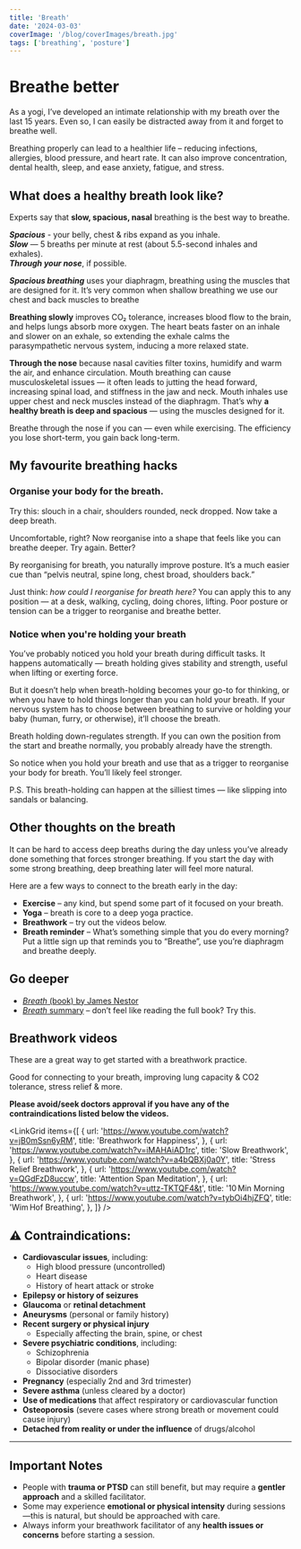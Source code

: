 ```yaml
---
title: 'Breath'
date: '2024-03-03'
coverImage: '/blog/coverImages/breath.jpg'
tags: ['breathing', 'posture']
---
```


# Breathe better

As a yogi, I’ve developed an intimate relationship with my breath over the last 15 years. Even so, I can easily be distracted away from it and forget to breathe well.

Breathing properly can lead to a healthier life – reducing infections, allergies, blood pressure, and heart rate. It can also improve concentration, dental health, sleep, and ease anxiety, fatigue, and stress.

## What does a healthy breath look like?

Experts say that **slow, spacious, nasal** breathing is the best way to breathe.

**_Spacious_** - your belly, chest & ribs expand as you inhale.  
**_Slow_** — 5 breaths per minute at rest (about 5.5-second inhales and exhales).  
**_Through your nose_**, if possible.

**_Spacious breathing_** uses your diaphragm, breathing using the muscles that are designed for it. It’s very common when shallow breathing we use our chest and back muscles to breathe

**Breathing slowly** improves CO₂ tolerance, increases blood flow to the brain, and helps lungs absorb more oxygen. The heart beats faster on an inhale and slower on an exhale, so extending the exhale calms the parasympathetic nervous system, inducing a more relaxed state.

**Through the nose** because nasal cavities filter toxins, humidify and warm the air, and enhance circulation. Mouth breathing can cause musculoskeletal issues — it often leads to jutting the head forward, increasing spinal load, and stiffness in the jaw and neck. Mouth inhales use upper chest and neck muscles instead of the diaphragm. That’s why **a healthy breath is deep and spacious** — using the muscles designed for it.

Breathe through the nose if you can — even while exercising. The efficiency you lose short-term, you gain back long-term.

## My favourite breathing hacks

### **Organise your body for the breath.**

Try this: slouch in a chair, shoulders rounded, neck dropped. Now take a deep breath.

Uncomfortable, right? Now reorganise into a shape that feels like you can breathe deeper. Try again. Better?

By reorganising for breath, you naturally improve posture. It’s a much easier cue than “pelvis neutral, spine long, chest broad, shoulders back.”

Just think: _how could I reorganise for breath here?_ You can apply this to any position — at a desk, walking, cycling, doing chores, lifting. Poor posture or tension can be a trigger to reorganise and breathe better.

### **Notice when you're holding your breath**

You’ve probably noticed you hold your breath during difficult tasks. It happens automatically — breath holding gives stability and strength, useful when lifting or exerting force.

But it doesn’t help when breath-holding becomes your go-to for thinking, or when you have to hold things longer than you can hold your breath. If your nervous system has to choose between breathing to survive or holding your baby (human, furry, or otherwise), it’ll choose the breath.

Breath holding down-regulates strength. If you can own the position from the start and breathe normally, you probably already have the strength.

So notice when you hold your breath and use that as a trigger to reorganise your body for breath. You’ll likely feel stronger.

P.S. This breath-holding can happen at the silliest times — like slipping into sandals or balancing.

## Other thoughts on the breath

It can be hard to access deep breaths during the day unless you’ve already done something that forces stronger breathing. If you start the day with some strong breathing, deep breathing later will feel more natural.

Here are a few ways to connect to the breath early in the day:

- **Exercise** – any kind, but spend some part of it focused on your breath.
- **Yoga** – breath is core to a deep yoga practice.
- **Breathwork** – try out the videos below.
- **Breath reminder** – What’s something simple that you do every morning? Put a little sign up that reminds you to “Breathe”, use you’re diaphragm and breathe deeply.

## Go deeper

- [_Breath_ (book) by James Nestor](https://www.google.com/search?q=breath+james+nestor)
- [_Breath_ summary](https://www.ryandelaney.co/book-notes/breath-summary) – don’t feel like reading the full book? Try this.

## Breathwork videos

These are a great way to get started with a breathwork practice.

Good for connecting to your breath, improving lung capacity & CO2 tolerance, stress relief & more.

**Please avoid/seek doctors approval if you have any of the contraindications listed below the videos.**

<LinkGrid
  items={[
    {
      url: 'https://www.youtube.com/watch?v=jB0mSsn6yRM',
      title: 'Breathwork for Happiness',
    },
    {
      url: 'https://www.youtube.com/watch?v=iMAHAiAD1rc',
      title: 'Slow Breathwork',
    },
    {
      url: 'https://www.youtube.com/watch?v=a4bQBXj0a0Y',
      title: 'Stress Relief Breathwork',
    },
    {
      url: 'https://www.youtube.com/watch?v=QGdFzD8uccw',
      title: 'Attention Span Meditation',
    },
    {
      url: 'https://www.youtube.com/watch?v=uttz-TKTQF4&t',
      title: '10 Min Morning Breathwork',
    },
    {
      url: 'https://www.youtube.com/watch?v=tybOi4hjZFQ',
      title: 'Wim Hof Breathing',
    },
  ]}
/>

## ⚠️ Contraindications:

- **Cardiovascular issues**, including:
  - High blood pressure (uncontrolled)
  - Heart disease
  - History of heart attack or stroke
- **Epilepsy or history of seizures**
- **Glaucoma** or **retinal detachment**
- **Aneurysms** (personal or family history)
- **Recent surgery or physical injury**
  - Especially affecting the brain, spine, or chest
- **Severe psychiatric conditions**, including:
  - Schizophrenia
  - Bipolar disorder (manic phase)
  - Dissociative disorders
- **Pregnancy** (especially 2nd and 3rd trimester)
- **Severe asthma** (unless cleared by a doctor)
- **Use of medications** that affect respiratory or cardiovascular function
- **Osteoporosis** (severe cases where strong breath or movement could cause injury)
- **Detached from reality or under the influence** of drugs/alcohol

---

## Important Notes

- People with **trauma or PTSD** can still benefit, but may require a **gentler approach** and a skilled facilitator.
- Some may experience **emotional or physical intensity** during sessions—this is natural, but should be approached with care.
- Always inform your breathwork facilitator of any **health issues or concerns** before starting a session.
